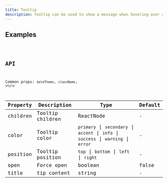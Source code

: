 ```yaml
---
title: Tooltip
description: Tooltip can be used to show a message when hovering over an element.
---
```


## Examples

<code src="./demo/basic.tsx" />

## API

Common props: `dataTheme`, `className`, `style`

| Property | Description      | Type                                                                                | Default |
| -------- | ---------------- | ----------------------------------------------------------------------------------- | ------- |
| children | Tooltip children | ReactNode                                                                           | -       |
| color    | Tooltip color    | `primary` \| `secondary` \| `accent` \| `info` \| `success` \| `warning` \| `error` | -       |
| position | Tooltip position | `top` \| `bottom` \| `left` \| `right`                                              | -       |
| open     | Force open       | boolean                                                                             | false   |
| title    | tip content      | string                                                                              | -       |
